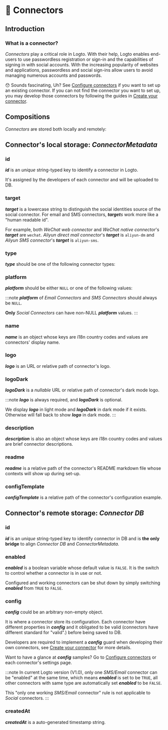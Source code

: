 
# 🔌 Connectors

## Introduction

### What is a connector?

_Connectors_ play a critical role in Logto. With their help, Logto enables end-users to use passwordless registration or sign-in and the capabilities of signing in with social accounts. With the increasing popularity of websites and applications, passwordless and social sign-ins allow users to avoid managing numerous accounts and passwords.

:hushed: Sounds fascinating, Uh? See [Configure connectors](../../recipes/configure-connectors/) if you want to set up an existing connector. If you can not find the connector you want to set up, you may develop those connectors by following the guides in [Create your connector](../../recipes/create-your-connector/).

## Compositions

_Connectors_ are stored both locally and remotely:

<ConnectorStorageIntro />

## Connector's local storage: _ConnectorMetadata_

### id

_**id**_ is an _unique_ string-typed key to identify a connector in Logto.

It's assigned by the developers of each connector and will be uploaded to DB.

### target

_**target**_ is a lowercase string to distinguish the social identities source of the social connector.
For email and SMS connectors, _**target**s_ work more like a "human readable id".

For example, both _WeChat web connector_ and _WeChat native connector_'s _**target**_ are `wechat`. _Aliyun direct mail connector_'s _**target**_ is `aliyun-dm` and _Aliyun SMS connector_'s _**target**_ is `aliyun-sms`.

### type

_**type**_ should be one of the following connector types:

<ConnectorTypeIntro />

### platform

_**platform**_ should be either `NULL` or one of the following values:

<ConnectorPlatformIntro />

:::note
_**platform**_ of _Email Connectors_ and _SMS Connectors_ should always be `NULL`.

**Only** _Social Connectors_ can have non-NULL _**platform**_ values.
:::

### name

_**name**_ is an object whose keys are i18n country codes and values are connectors' display name.

### logo

_**logo**_ is an URL or relative path of connector's logo.

### logoDark

_**logoDark**_ is a _nullable_ URL or relative path of connector's dark mode logo.

:::note
_**logo**_ is always required, and _**logoDark**_ is optional.

We display _**logo**_ in light mode and _**logoDark**_ in dark mode if it exists. Otherwise will fall back to show _**logo**_ in dark mode.
:::

### description

_**description**_ is also an object whose keys are i18n country codes and values are brief connector descriptions.

### readme

_**readme**_ is a relative path of the connector's README markdown file whose contexts will show up during set-up.

### configTemplate

_**configTemplate**_ is a relative path of the connector's configuration example.

## Connector's remote storage: _Connector DB_

### id

_**id**_ is an _unique_ string-typed key to identify connector in DB and is **the only bridge** to align _Connector DB_ and _ConnectorMetadata_.

### enabled

_**enabled**_ is a boolean variable whose default value is `FALSE`. It is the switch to control whether a connector is in use or not.

Configured and working connectors can be shut down by simply switching _**enabled**_ from `TRUE` to `FALSE`.

### config

_**config**_ could be an arbitrary non-empty object.

It is where a connector store its configuration. Each connector have different properties in _**config**_ and it obligated to be valid (connectors have different standard for "valid".) before being saved to DB.

Developers are required to implement a _**config**_ guard when developing their own connectors, see [Create your connector](../../recipes/create-your-connector/) for more details.

Want to have a glance at _**config**_ samples? Go to [Configure connectors](../../recipes/configure-connectors/) or each connector's settings page.

:::note
In current Logto version (V1.0), only one _SMS/Email_ connector can be "enabled" at the same time, which means _**enabled**_ is set to be `TRUE`, all other connectors with same type are automatically set _**enabled**_ to be `FALSE`.

This "only one working _SMS/Email_ connector" rule is not applicable to _Social_ connectors.
:::

### createdAt

_**createdAt**_ is a auto-generated timestamp string.
